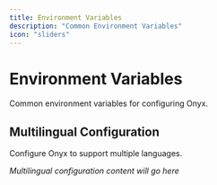 ```yaml
---
title: Environment Variables
description: "Common Environment Variables"
icon: "sliders"
---
```


# Environment Variables

Common environment variables for configuring Onyx.

## Multilingual Configuration

Configure Onyx to support multiple languages.

*Multilingual configuration content will go here*